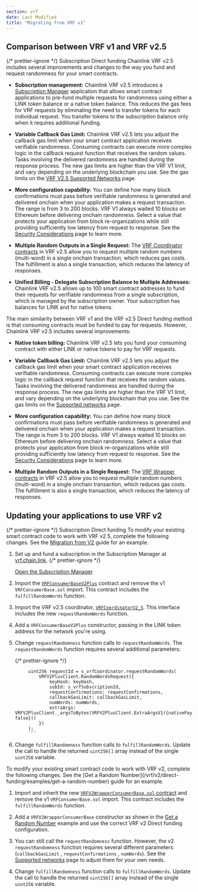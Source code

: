 ```yaml
---
section: vrf
date: Last Modified
title: "Migrating from VRF v1"
---
```



## Comparison between VRF v1 and VRF v2.5

{/* prettier-ignore */}
<TabsContent sharedStore="vrfMethod" client:visible>
<Fragment slot="tab.1">Subscription</Fragment>
<Fragment slot="tab.2">Direct funding</Fragment>
<Fragment slot="panel.1">
Chainlink VRF v2.5 includes several improvements and changes to the way you fund and request randomness for your smart contracts.

- **Subscription management:** Chainlink VRF v2.5 introduces a [Subscription Manager](https://vrf.chain.link) application that allows smart contract applications to pre-fund multiple requests for randomness using either a LINK token balance or a native token balance. This reduces the gas fees for VRF requests by eliminating the need to transfer tokens for each individual request. You transfer tokens to the subscription balance only when it requires additional funding.

- **Variable Callback Gas Limit:** Chainlink VRF v2.5 lets you adjust the callback gas limit when your smart contract application receives verifiable randomness. Consuming contracts can execute more complex logic in the callback request function that receives the random values. Tasks involving the delivered randomness are handled during the response process. The new gas limits are higher than the VRF V1 limit, and vary depending on the underlying blockchain you use. See the gas limits on the [VRF V2.5 Supported Networks](/vrf/v2-5/supported-networks) page.

- **More configuration capability:** You can define how many block confirmations must pass before verifiable randomness is generated and delivered onchain when your application makes a request transaction. The range is from 3 to 200 blocks. VRF V1 always waited 10 blocks on Ethereum before delivering onchain randomness. Select a value that protects your application from block re-organizations while still providing sufficiently low latency from request to response. See the [Security Considerations](/vrf/v2-5/security) page to learn more.

- **Multiple Random Outputs in a Single Request:** The [VRF Coordinator contracts](/vrf/v2-5/supported-networks) in VRF v2.5 allow you to request multiple random numbers (multi-word) in a single onchain transaction, which reduces gas costs. The fulfillment is also a single transaction, which reduces the latency of responses.

- **Unified Billing - Delegate Subscription Balance to Multiple Addresses:** Chainlink VRF v2.5 allows up to 100 smart contract addresses to fund their requests for verifiable randomness from a single subscription, which is managed by the subscription owner. Your subscription has balances for LINK and for native tokens.

  </Fragment>
<Fragment slot="panel.2">
The main similarity between VRF v1 and the VRF v2.5 Direct funding method is that consuming contracts must be funded to pay for requests. However, Chainlink VRF v2.5 includes several improvements:

- **Native token billing:** Chainlink VRF v2.5 lets you fund your consuming contract with either LINK or native tokens to pay for VRF requests.

- **Variable Callback Gas Limit:** Chainlink VRF v2.5 lets you adjust the callback gas limit when your smart contract application receives verifiable randomness. Consuming contracts can execute more complex logic in the callback request function that receives the random values. Tasks involving the delivered randomness are handled during the response process. The new gas limits are higher than the VRF V1 limit, and vary depending on the underlying blockchain that you use. See the gas limits on the [Supported networks](/vrf/v2-5/supported-networks) page.

- **More configuration capability:** You can define how many block confirmations must pass before verifiable randomness is generated and delivered onchain when your application makes a request transaction. The range is from 3 to 200 blocks. VRF V1 always waited 10 blocks on Ethereum before delivering onchain randomness. Select a value that protects your application from block re-organizations while still providing sufficiently low latency from request to response. See the [Security Considerations](/vrf/v2-5/security) page to learn more.

- **Multiple Random Outputs in a Single Request:** The [VRF Wrapper contracts](/vrf/v2-5/supported-networks) in VRF v2.5 allow you to request multiple random numbers (multi-word) in a single onchain transaction, which reduces gas costs. The fulfillment is also a single transaction, which reduces the latency of responses.
  </Fragment>
</TabsContent>

## Updating your applications to use VRF v2

{/* prettier-ignore */}
<TabsContent sharedStore="vrfMethod" client:visible>
<Fragment slot="tab.1">Subscription</Fragment>
<Fragment slot="tab.2">Direct funding</Fragment>
<Fragment slot="panel.1">
To modify your existing smart contract code to work with VRF v2.5, complete the following changes. See the [Migration from V2](/vrf/v2-5/migration-from-v2) guide for an example.

1. Set up and fund a subscription in the Subscription Manager at [vrf.chain.link](https://vrf.chain.link).
   {/* prettier-ignore */}

   <div class="remix-callout">
     <a href="https://vrf.chain.link">Open the Subscription Manager</a>
   </div>

1. Import the [`VRFConsumerBaseV2Plus`](https://github.com/smartcontractkit/chainlink/blob/develop/contracts/src/v0.8/vrf/dev/VRFConsumerBaseV2Plus.sol) contract and remove the v1 `VRFConsumerBase.sol` import. This contract includes the `fulfillRandomWords` function.

1. Import the VRF v2.5 coordinator, [`VRFCoordinatorV2_5`](https://github.com/smartcontractkit/chainlink/blob/develop/contracts/src/v0.8/vrf/dev/VRFCoordinatorV2_5.sol). This interface includes the new `requestRandomWords` function.

1. Add a `VRFConsumerBaseV2Plus` constructor, passing in the LINK token address for the network you're using.

1. Change `requestRandomness` function calls to `requestRandomWords`. The `requestRandomWords` function requires several additional parameters:

   {/* prettier-ignore */}
   ```solidity
        uint256 requestId = s_vrfCoordinator.requestRandomWords(
            VRFV2PlusClient.RandomWordsRequest({
                keyHash: keyHash,
                subId: s_vrfSubscriptionId,
                requestConfirmations: requestConfirmations,
                callbackGasLimit: callbackGasLimit,
                numWords: numWords,
                extraArgs: VRFV2PlusClient._argsToBytes(VRFV2PlusClient.ExtraArgsV1({nativePayment: false}))
            })
        );
        ```

1. Change `fulfillRandomness` function calls to `fulfillRandomWords`. Update the call to handle the returned `uint256[]` array instead of the single `uint256` variable.

   </Fragment>
<Fragment slot="panel.2">
To modify your existing smart contract code to work with VRF v2, complete the following changes. See the [Get a Random Number](/vrf/v2/direct-funding/examples/get-a-random-number) guide for an example.

1. Import and inherit the new [`VRFV2WrapperConsumerBase.sol` contract](https://github.com/smartcontractkit/chainlink/blob/master/contracts/src/v0.8/vrf/VRFV2WrapperConsumerBase.sol) and remove the v1 `VRFConsumerBase.sol` import. This contract includes the `fulfillRandomWords` function.

1. Add a `VRFV2WrapperConsumerBase` constructor as shown in the [Get a Random Number](/vrf/v2/direct-funding/examples/get-a-random-number) example and use the correct VRF v2 Direct funding configuration.

1. You can still call the `requestRandomness` function. However, the v2 `requestRandomness` function requires several different parameters (`callbackGasLimit` , `requestConfirmations` , `numWords`). See the [Supported networks](/vrf/v2/direct-funding/supported-networks) page to adjust them for your own needs.

1. Change `fulfillRandomness` function calls to `fulfillRandomWords`. Update the call to handle the returned `uint256[]` array instead of the single `uint256` variable.
   </Fragment>
</TabsContent>
